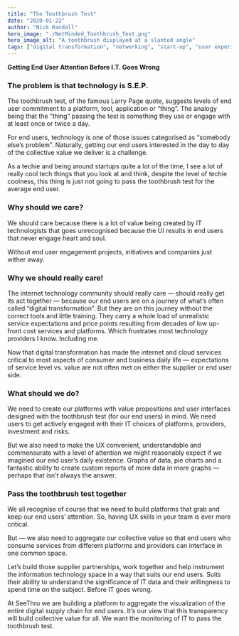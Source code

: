 ```yaml
---
title: "The Toothbrush Test"
date: "2020-01-22"
author: "Nick Randall"
hero_image: "./NetMinded_Toothbrush_Test.png"
hero_image_alt: "A toothbrush displayed at a slanted angle"
tags: ["digital transformation", "networking", "start-up", "user experience"]
---
```


**Getting End User Attention Before I.T. Goes Wrong**

### The problem is that technology is S.E.P.
The toothbrush test, of the famous Larry Page quote, suggests levels of end user commitment to a platform, tool, application or “thing”. The analogy being that the “thing” passing the test is something they use or engage with at least once or twice a day.

For end users, technology is one of those issues categorised as “somebody else’s problem”. Naturally, getting our end users interested in the day to day of the collective value we deliver is a challenge.

As a techie and being around startups quite a lot of the time, I see a lot of really cool tech things that you look at and think, despite the level of techie coolness, this thing is just not going to pass the toothbrush test for the average end user.

### Why should we care?
We should care because there is a lot of value being created by IT technologists that goes unrecognised because the UI results in end users that never engage heart and soul.

Without end user engagement projects, initiatives and companies just wither away.

### Why we should really care!
The internet technology community should really care — should really get its act together — because our end users are on a journey of what’s often called “digital transformation”. But they are on this journey without the correct tools and little training. They carry a whole load of unrealistic service expectations and price points resulting from decades of low up-front cost services and platforms. Which frustrates most technology providers I know. Including me.

Now that digital transformation has made the internet and cloud services critical to most aspects of consumer and business daily life — expectations of service level vs. value are not often met on either the supplier or end user side.

### What should we do?
We need to create our platforms with value propositions and user interfaces designed with the toothbrush test (for our end users) in mind. We need users to get actively engaged with their IT choices of platforms, providers, investment and risks.

But we also need to make the UX convenient, understandable and commensurate with a level of attention we might reasonably expect if we imagined our end user’s daily existence. Graphs of data, pie charts and a fantastic ability to create custom reports of more data in more graphs — perhaps that isn’t always the answer.

### Pass the toothbrush test together
We all recognise of course that we need to build platforms that grab and keep our end users’ attention. So, having UX skills in your team is ever more critical.

But — we also need to aggregate our collective value so that end users who consume services from different platforms and providers can interface in one common space.

Let’s build those supplier partnerships, work together and help instrument the information technology space in a way that suits our end users. Suits their ability to understand the significance of IT data and their willingness to spend time on the subject. Before IT goes wrong.

At SeeThru we are building a platform to aggregate the visualization of the entire digital supply chain for end users. It’s our view that this transparency will build collective value for all. We want the monitoring of IT to pass the toothbrush test.